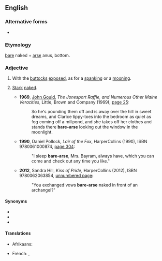 {{also|barearse}}
==English==

===Alternative forms===
* {{l|en|barearse}}

===Etymology===
[[bare]] naked + [[arse]] anus, bottom.

===Adjective===
{{en-adj|-}}

# {{lb|en|literally}} With the [[buttocks]] [[exposed]], as for a [[spanking]] or a [[mooning]].
# {{lb|en|by extension}} [[stark|Stark]] [[naked]].
#* '''1969''', [[w:John Gould (columnist)|John Gould]], ''The Jonesport Raffle, and Numerous Other Maine Veracities'', Little, Brown and Company (1969), [http://books.google.com/books?id=O8XYAAAAMAAJ&q=%22bare-arse page 25]:
#*: So he's pounding them off and is away over the hill in sweet dreams, and Clarice tippy-toes into the bedroom as quiet as fog coming off a millpond, and she takes off her clothes and stands there '''bare-arse''' looking out the window in the moonlight.
#* '''1990''', Daniel Pollock, ''Lair of the Fox'', HarperCollins (1990), ISBN 9780061000874, [http://books.google.com/books?id=6ad3ZtAOqJUC&q=%22bare-arse page 304]:
#*: "I sleep '''bare-arse''', Mrs. Bayram, always have, which you can come and check out any time you like."
#* '''2012''', Sandra Hill, ''Kiss of Pride'', HarperCollins (2012), ISBN 9780062063854, [http://books.google.com/books?id=x-lpPYdTBl8C&pg=PT273 unnumbered page]:
#*: "You exchanged vows '''bare-arse''' naked in front of an archangel?"

====Synonyms====
* {{l|en|bareass}}
* {{l|en|bare-bum}}
* {{l|en|bare-butt}}

====Translations====
{{trans-top|with the buttocks exposed}}
* Afrikaans: {{t|af|kaalgat}}
{{trans-mid}}
* French: {{t|fr|cul-nu}}, {{t|fr|nu-le-cul}}
{{trans-bottom}}